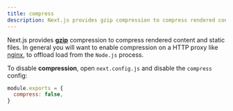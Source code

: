 ```yaml
---
title: compress
description: Next.js provides gzip compression to compress rendered content and static files, it only works with the server target. Learn more about it here.
---
```


Next.js provides [**gzip**](https://tools.ietf.org/html/rfc6713#section-3) compression to compress rendered content and static files. In general you will want to enable compression on a HTTP proxy like [nginx](https://www.nginx.com/), to offload load from the `Node.js` process.

To disable **compression**, open `next.config.js` and disable the `compress` config:

```js filename="next.config.js"
module.exports = {
  compress: false,
}
```
